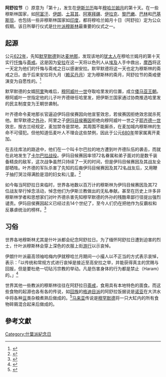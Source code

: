 {{multiple issues|
{{copyedit|time=2016-10-12T14:22:43+00:00}}
{{expert|time=2016-10-12T14:22:43+00:00}}
{{non-free|time=2016-10-12T14:22:43+00:00}}
{{original research|time=2016-10-12T14:22:43+00:00}}
{{pov|time=2016-10-12T14:22:43+00:00}}
}}
{{Infobox Holiday
|holiday_name=阿舒拉日
|image=
|caption=缅怀阿舒拉日的穆斯林民众
|observedby=主要为什叶派穆斯林
|significance=纪念[[侯赛因·本·阿里·本·阿比·塔利卜|伊玛目侯赛因]]在这一日遇难
|date=[[伊斯兰历|伊斯兰历]]正月初十
|celebrationsz=斋戒、游行、哀悼
|type=伊斯兰传统仪式
}}

'''阿舒拉节'''（{{lang-ar|'''عاشوراء'''}}）原意为「第十」，发生在[[伊斯兰历|伊斯兰历]]每年[[穆哈兰姆月|穆哈兰姆月]]的第十天。在一些穆斯林国家，如[[阿富汗|阿富汗]]、[[伊朗|伊朗]]、[[土耳其|土耳其]]、[[阿塞拜疆|阿塞拜疆]]、[[伊拉克|伊拉克]]、[[黎巴嫩|黎巴嫩]]、[[巴林|巴林]]和[[巴基斯坦|巴基斯坦]]，也包括一些非穆斯林国家如[[印度|印度]]，都将穆哈兰姆月十日（阿舒拉）定为公众假期。该日所舉行仪式是[[什叶派穆斯林|什叶派穆斯林]]最重要的仪式之一。

== 起源 ==
公元[[622年|622年]]，先知[[默罕默德|默罕默德]]到达[[麦地那|麦地那]]，发现该地的[[犹太人|犹太人]]在穆哈兰姆月的第十天实行[[忏悔|忏悔]]与[[斋戒|斋戒]]。这是因为[[安拉|安拉]]在这一天将以色列人从[[埃及|埃及]]人手中救出，[[摩西|摩西]]将这一天定为他们的忏悔与斋戒之日以感谢安拉。默罕默德将这一天也定为穆斯林的斋戒之日。由于后来安拉将九月（[[赖买丹月|赖买丹月]]）定为穆斯林的斋月，阿舒拉节的斋戒便演变为自愿性的。<ref>{{Cite web |url=http://www.islamicity.com/articles/Articles.asp?ref=IO0801-3489 |title=Fasting the Day of 'Ashura' |access-date=2009-08-24 |archive-date=2015-01-17 |archive-url=https://web.archive.org/web/20150117044158/http://www.islamicity.com/Articles/articles.asp?ref=IO0801-3489 |dead-url=no }}</ref>

默罕默德的女婿[[阿里·本·阿比·塔利卜|阿里]]殉难后，[[穆阿威叶一世|穆阿威叶一世]]夺取哈里发的位置，成立[[倭马亚王朝|倭马亚王朝]]。穆阿威叶一世指定他的儿子叶齐德继任哈里发，把伊斯兰国家通过协商推选哈里发的民主制度变为王朝世袭制。

叶齐德命令麦地那长官逼迫伊玛目侯赛因向他宣誓效忠，若侯赛因拒绝效忠就杀死他。默罕默德之[[外孙|外孙]]，阿里之子[[什叶派伊玛目|伊玛目]][[侯赛因·本·阿里·本·阿比·塔利卜|侯赛因]]拒绝向穆阿威叶一世之子[[耶齐德一世|耶齐德一世]]效忠，按古兰经规定，麦加禁寺是禁地，其周围不能厮杀，在麦加城内穆斯林的生命不可侵犯。但他知道伍麦叶人不理会这些禁例，因此于公元[[680年|680年]]带家属离开麦加。

在去往库法的路途中，他们在一个叫卡尔巴拉的地方遭到叶齐德队伍的袭击，而就在此地发生了[[卡尔巴拉战役|卡尔巴拉战役]]。伊玛目候赛因率领72名眷属和弟子面对的是数千装备精良的敌军，这次战争虽然只持续了一天的时间，但是伊玛目候赛因及其战友全部牺牲。叶齐德的军队杀害了先知的后裔伊玛目候赛因及其72名战友后，又用鞭子抽打哭泣得满脸是泪的妇女和儿童。<ref>{{Cite web |url=http://ishare.iask.sina.com.cn/f/63550429.html |title=阿舒拉的意义及其影响 |access-date=2013-11-11 |archive-date=2020-11-09 |archive-url=https://web.archive.org/web/20201109182411/http://ishare.iask.sina.com.cn/f/63550429.html |dead-url=no }}</ref>

如今每当阿舒拉日来临时，世界各地数以百万计的穆斯林为伊玛目候赛因及其72位战友举行悼念活动，悼念他们为伊斯兰教做出的无私奉献。甚至在历史上许多非穆斯林学者和思想家们对叶齐德杀害先知穆罕默德的外孙的残酷卑鄙行径提出强烈谴责。伊玛目侯赛因起义已经过去14个世纪了，至今人们仍在把他作为反霸权和反暴虐统治的榜样。<ref>{{Cite web |url=http://ishare.iask.sina.com.cn/f/63550311.html |title=伊玛目侯赛因生平简介 |access-date=2013-11-11 |archive-date=2020-11-09 |archive-url=https://web.archive.org/web/20201109182410/http://ishare.iask.sina.com.cn/f/63550311.html |dead-url=no }}</ref>

== 习俗 ==
世界各地穆斯林尤其是什叶派都会纪念阿舒拉日。为了缅怀阿舒拉日遭到迫害的烈士，什叶派穆斯林会穿上深色的衣服上街[[游行|游行]]以示哀悼。

伊朗什叶派最高领袖哈梅内伊就穆哈兰月期间一小撮人以不正当的方式表示哀悼，表示：「以传统和常规方式进行哀悼是接近至高安拉之举，并能获得真主的赏赐与回报，但是要杜绝一切玷污宗教的举动。凡是伤害身体的行为都是禁止（Haram）的。」<ref>{{Cite web |url=http://farsi.khamenei.ir/news-content?id=24434 |title=Estefta'at  |access-date=2013-11-11 |archive-date=2020-11-23 |archive-url=https://web.archive.org/web/20201123164753/https://farsi.khamenei.ir/news-content?id=24434 |dead-url=no }}</ref>

世界其他一些教派的穆斯林往往在阿舒拉日[[斋戒|斋戒]]，食用具有本地特色的面食。而这些食物的起源也各有各的传说，如[[回族|回族]]的[[格迪目派|格迪目派]]的阿舒拉饭据说是[[诺亚|诺亚]]在大洪水中将各种[[豆|豆]]类杂粮煮熟后做成的。<ref>{{Cite web |url=http://www.china.com.cn/aboutchina/zhuanti/hzfq/content_16514868.htm |title=回族节庆：阿舒拉节 |access-date=2009-08-24 |archive-date=2015-09-23 |archive-url=https://web.archive.org/web/20150923202930/http://www.china.com.cn/aboutchina/zhuanti/hzfq/content_16514868.htm |dead-url=no }}</ref>[[马来亚|马来亚]]传说是[[穆罕默德|穆罕默德]]将一只大缸内的所有食物碎屑混合起来后做成的。


== 參考文獻 ==
{{Reflist|2}}

{{伊斯兰历}}
[[Category:什葉派紀念日|Category:什葉派紀念日]]